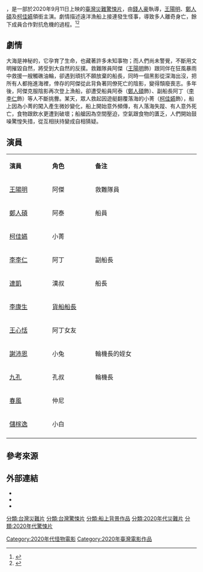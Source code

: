{{電影資訊框
| 片名     = 海霧
| 電影原名 = Abyssal Spider
| 圖像     = 海霧 (台灣電影).jpg
| 導演     = [[錢人豪|錢人豪]]
| 監製     =
| 製片     = 
| 編劇     = [[錢人豪|錢人豪]]<br>[[甄偉健|甄偉健]]
| 主演     = [[王陽明_(演員)|王陽明]]<br>[[鄭人碩|鄭人碩]]<br>[[柯佳嬿|柯佳嬿]]<br>[[李李仁|李李仁]]<br>[[連凱|連凱]]<br>[[李康生|李康生]]<br>[[王心恬|王心恬]]<br>[[謝沛恩|謝沛恩]]<br>[[九孔_(藝人)|九孔]]
| 配樂     =
| 主題曲   = 
| 片尾曲   = 
| 音效     = 
| 攝影     = 
| 剪輯     = 
| 美術     = 
| 片長     = 107分鐘
| 產地     = {{臺灣電影產地}}
| 語言     = [[中華民國國語|國語]]
| 上映日期 = {{film date|2020|9|11|臺灣|2021|5|13|香港、澳門}}
| 統籌     = 
| 策劃     = 
| 票房     ={{flagicon|TWN}} 1145萬新台幣<ref name="TFI">{{cite web |title=全國電影票房2020年10/12-10/18統計資訊 |url=https://www.tfi.org.tw/Content/TFI/PublicInfo/%E5%85%A8%E5%9C%8B%E9%9B%BB%E5%BD%B1%E7%A5%A8%E6%88%BF2020%E5%B9%B41012-1018%E7%B5%B1%E8%A8%88%E8%B3%87%E8%A8%8A.pdf? |website=[[國家電影中心|國家電影中心]] |date=2020-10-22 |access-date=2020-10-23 |archive-date=2020-10-23 |archive-url=https://web.archive.org/web/20201023034416/https://www.tfi.org.tw/Content/TFI/PublicInfo/%E5%85%A8%E5%9C%8B%E9%9B%BB%E5%BD%B1%E7%A5%A8%E6%88%BF2020%E5%B9%B41012-1018%E7%B5%B1%E8%A8%88%E8%B3%87%E8%A8%8A.pdf |dead-url=no }}</ref><br>{{flagicon|HKG}} 9.78萬港元
| 前集        =
| 續集        = 
| 製片商   = 
| 發行商   =
| 發行日期 = 
}}
{{engname|《海霧》|''Abyssal Spider''}}，是一部於2020年9月11日上映的[[臺灣|臺灣]][[災難片|災難]][[驚悚片|驚悚片]]，由[[錢人豪|錢人豪]]執導，[[王陽明_(演員)|王陽明]]、[[鄭人碩|鄭人碩]]及[[柯佳嬿|柯佳嬿]]領銜主演。劇情描述遠洋漁船上接連發生怪事，導致多人離奇身亡，餘下成員合作對抗危機的過程。<ref>{{cite web|title=柯佳嬿攜手兩位「性格男神」豪華陣容挑戰海上驚悚災難片！|url=https://www.setn.com/News.aspx?NewsID=790551|website=三立新聞網|access-date=2020-08-22|archive-date=2020-09-26|archive-url=https://web.archive.org/web/20200926050443/https://www.setn.com/News.aspx?NewsID=790551|dead-url=no}}</ref><ref>{{cite web|title=《海霧》2020全新驚悚國片！王陽明、鄭人碩、柯佳嬿主演，揭開遠航船隻傳聞的禁忌恐怖事件|url=https://www.marieclaire.com.tw/entertainment/movie/51980|website=marieclaire美麗佳人|access-date=2020-08-22|archive-date=2020-10-02|archive-url=https://web.archive.org/web/20201002001036/https://www.marieclaire.com.tw/entertainment/movie/51980|dead-url=no}}</ref>

==劇情==
大海是神秘的，它孕育了生命，也藏著許多未知事物；而人們尚未警覺，不斷用文明摧毀自然，將受到大自然的反撲。救難隊員阿傑（[[王陽明_(演員)|王陽明]]飾）跟同伴在狂風暴雨中救援一艘觸礁油輪，卻遇到頑抗不願放棄的船長，同時一個黑影從深海出沒，把所有人都拖進海裡，倖存的阿傑從此背負著同僚死亡的陰影，變得頹廢喪志。多年後，阿傑克服陰影再次登上漁船，卻遭受船員阿泰（[[鄭人碩|鄭人碩]]飾）、副船長阿丁（[[李李仁|李李仁]]飾）等人不斷挑釁。某天，眾人救起因遊艇翻覆落海的小菁（[[柯佳嬿|柯佳嬿]]飾），船上因為小菁的闖入產生微妙變化，船上開始意外頻傳，有人落海失蹤、有人意外死亡，食物跟飲水更遭到破壞；船艙因為空間壓迫，空氣跟食物的匱乏，人們開始鼓噪驚惶失措，從互相扶持變成自相猜疑。

==演員==
{|class="wikitable" width="57%"
|- style="background:cornflowerblue; color:white" align=center
|style="width:2%"|'''演員'''||style="width:2%"|'''角色'''||style="width:6%"|'''备注'''
|-
| [[王陽明_(演員)|王陽明]] || 阿傑 || 救難隊員
|-
| [[鄭人碩|鄭人碩]] || 阿泰 || 船員
|-
| [[柯佳嬿|柯佳嬿]] || 小菁 || 
|-
| [[李李仁|李李仁]] || 阿丁 || 副船長
|-
| [[連凱|連凱]] || 漢叔 || 船長 
|-
| [[李康生|李康生]] || [[貨船|貨船]][[船長|船長]] || 
|-
| [[王心恬|王心恬]] || 阿丁女友 || 
|-
| [[謝沛恩|謝沛恩]] || 小兔 || 輪機長的姪女
|-
| [[九孔_(藝人)|九孔]] || 孔叔 || 輪機長
|-
|[[玖壹壹|春風]]
|仲尼
|
|-
|[[儲榢逸|儲榢逸]]
|小白
|
|-
|}

== 參考來源 ==
{{reflist}}

==外部連結==
* {{Yahoomovie id|10872}}
* {{Facebook|Abyssal.Movie|海霧}}
*{{imdb title|tt12929746|海霧}}

{{Portal bar|台灣|電影}}
[[分類:台灣災難片|分類:台灣災難片]]
[[分類:台灣驚悚片|分類:台灣驚悚片]]
[[分類:船上背景作品|分類:船上背景作品]]
[[分類:2020年代災難片|分類:2020年代災難片]]
[[分類:2020年代驚悚片|分類:2020年代驚悚片]]
[[Category:2020年代怪物電影|Category:2020年代怪物電影]]
[[Category:2020年臺灣電影作品|Category:2020年臺灣電影作品]]